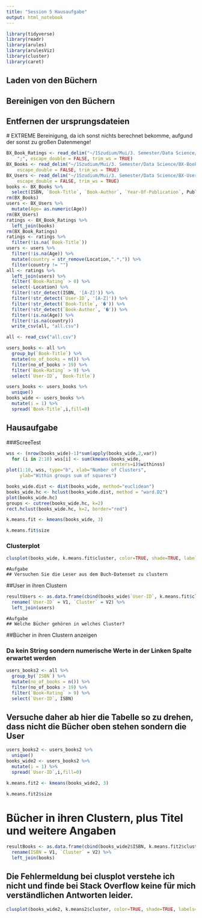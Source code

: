 ```yaml
---
title: "Session 5 Hausaufgabe"
output: html_notebook
---
```


```r
library(tidyverse)
library(readr)
library(arules)
library(arulesViz)
library(cluster)
library(caret)
```

## Laden von den Büchern
## Bereinigen von den Büchern
## Entfernen der ursprungsdateien

  # EXTREME Bereinigung, da ich sonst nichts berechnet bekomme, aufgund der sonst zu großen Datenmenge!
```r
BX_Book_Ratings <- read_delim("~/1Szudium/Mui/3. Semester/Data Science/BX-Book-Ratings.csv", 
    ";", escape_double = FALSE, trim_ws = TRUE)
BX_Books <- read_delim("~/1Szudium/Mui/3. Semester/Data Science/BX-Books.csv", ";", 
    escape_double = FALSE, trim_ws = TRUE)
BX_Users <- read_delim("~/1Szudium/Mui/3. Semester/Data Science/BX-Users.csv", ";", 
    escape_double = FALSE, trim_ws = TRUE)
books <- BX_Books %>%
  select(ISBN, `Book-Title`, `Book-Author`, `Year-Of-Publication`, Publisher)
rm(BX_Books)
users <- BX_Users %>%
  mutate(Age= as.numeric(Age))
rm(BX_Users)
ratings <- BX_Book_Ratings %>%
  left_join(books)
rm(BX_Book_Ratings)
ratings <- ratings %>%
  filter(!is.na(`Book-Title`))
users <- users %>%
  filter(!is.na(Age)) %>%
  mutate(country = str_remove(Location,".*,")) %>%
  filter(country != "")
all <- ratings %>%
  left_join(users) %>%
  filter(`Book-Rating` > 0) %>%
  select(-Location) %>%
  filter(!str_detect(ISBN, '[A-Z]')) %>%
  filter(!str_detect(`User-ID`, '[A-Z]')) %>%
  filter(!str_detect(`Book-Title`, '�')) %>%
  filter(!str_detect(`Book-Author`, '�')) %>%
  filter(!is.na(Age)) %>%
  filter(!is.na(country))
  write_csv(all, "all.csv")
```

```r
all <- read_csv("all.csv")
```

```r
users_books <- all %>%
  group_by(`Book-Title`) %>%
  mutate(no_of_books = n()) %>%
  filter(no_of_books > 19) %>%
  filter(`Book-Rating` > 9) %>%
  select(`User-ID`, `Book-Title`)
```

```r
users_books <- users_books %>%
  unique()
books_wide <- users_books %>%
  mutate(i = 1) %>%
  spread(`Book-Title`,i,fill=0)
```



## Hausaufgabe

###ScreeTest
```r
wss <- (nrow(books_wide)-1)*sum(apply(books_wide,2,var))
  for (i in 2:10) wss[i] <- sum(kmeans(books_wide,
                                       centers=i)$withinss)
plot(1:10, wss, type="b", xlab="Number of Clusters",
     ylab="Within groups sum of squares")
```

```r
books_wide.dist <- dist(books_wide, method="euclidean")
books_wide.hc <- hclust(books_wide.dist, method = "ward.D2")
plot(books_wide.hc)
groups <- cutree(books_wide.hc, k=2) 
rect.hclust(books_wide.hc, k=2, border="red")
```

```r
k.means.fit <- kmeans(books_wide, 3)
```
```r
k.means.fit$size
```

### Clusterplot
```r
clusplot(books_wide, k.means.fit$cluster, color=TRUE, shade=TRUE, labels=4, lines=0, main="K-means cluster plot")
```

    #Aufgabe
    ## Versuchen Sie die Leser aus dem Buch-Datenset zu clustern

##User in ihren Clustern
```r
resultUsers <- as.data.frame(cbind(books_wide$`User-ID`, k.means.fit$cluster)) %>%
  rename(`User-ID` = V1, `Cluster` = V2) %>%
  left_join(users)
```

    #Aufgabe
    ## Welche Bücher gehören in welches Cluster?

##Bücher in ihren Clustern anzeigen

### Da kein String sondern numerische Werte in der Linken Spalte erwartet werden
```r
users_books2 <- all %>%
  group_by(`ISBN`) %>%
  mutate(no_of_books = n()) %>%
  filter(no_of_books > 19) %>%
  filter(`Book-Rating` > 9) %>%
  select(`User-ID`, ISBN)
```

## Versuche daher ab hier die Tabelle so zu drehen, dass nicht die Bücher oben stehen sondern die User
```r
users_books2 <- users_books2 %>%
  unique()
books_wide2 <- users_books2 %>%
  mutate(i = 1) %>%
  spread(`User-ID`,i,fill=0)
```
```r
k.means.fit2 <- kmeans(books_wide2, 3)
```
```r
k.means.fit2$size
```

# Bücher in ihren Clustern, plus Titel und weitere Angaben
```r
resultBooks <- as.data.frame(cbind(books_wide2$ISBN, k.means.fit2$cluster)) %>%
  rename(ISBN = V1, `Cluster` = V2) %>%
  left_join(books)
```

## Die Fehlermeldung bei clusplot verstehe ich nicht und finde bei Stack Overflow keine für mich verständlichen Antworten leider.
```r
clusplot(books_wide2, k.means2$cluster, color=TRUE, shade=TRUE, labels=4, lines=0, main="K-means cluster plot")
```
